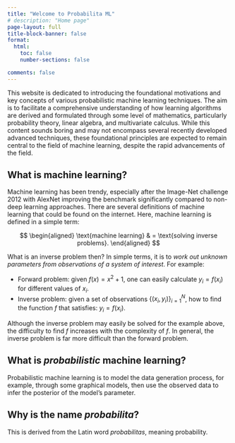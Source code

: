 ```yaml
---
title: "Welcome to Probabilita ML"
# description: "Home page"
page-layout: full
title-block-banner: false
format:
  html:
    toc: false
    number-sections: false

comments: false
---
```


This website is dedicated to introducing the foundational motivations and key concepts of various probabilistic machine learning techniques. The aim is to facilitate a comprehensive understanding of how learning algorithms are derived and formulated through some level of mathematics, particularly probability theory, linear algebra, and multivariate calculus. While this content sounds boring and may not encompass several recently developed advanced techniques, these foundational principles are expected to remain central to the field of machine learning, despite the rapid advancements of the field.

## What is machine learning?

Machine learning has been trendy, especially after the Image-Net challenge 2012 with AlexNet improving the benchmark significantly compared to non-deep learning approaches. There are several definitions of machine learning that could be found on the internet. Here, machine learning is defined in a simple term:

$$
  \begin{aligned}
    \text{machine learning} & = \text{solving inverse problems}.
  \end{aligned}
$$

What is an inverse problem then? In simple terms, it is to *work out unknown parameters from observations of a system of interest*. For example:

- Forward problem: given $f(x) = x^{2} + 1$, one can easily calculate $y_{i} = f(x_{i})$ for different values of $x_{i}$.
- Inverse problem: given a set of observations $\{(x_{i}, y_{i})\}_{i = 1}^{N}$, how to find the function $f$ that satisfies: $y_{i} = f(x_{i})$.

Although the inverse problem may easily be solved for the example above, the difficulty to find $f$ increases with the complexity of $f$. In general, the inverse problem is far more difficult than the forward problem.

## What is *probabilistic* machine learning?

Probabilistic machine learning is to model the data generation process, for example, through some graphical models, then use the observed data to infer the posterior of the model's parameter.

<!-- For example, in linear regression, one common approach (not exactly probabilistic approach) is to minise the mean square error between model
- Common approach (not exactly probabilistic one): minimises the mean squared error between model prediction and observed data and an L2 regularisation:

$$
\min_{w} \sum_{i = 1}^{N} \left[ f(x_{i}; w) - y_{i} \right] + \frac{1}{2} \beta w^{2}.
$$

- Probabilistic approach: models the data generation process and then infer the parameter as follow:

**Data generation process:**
- draw an input sample: $x \sim \Pr(x)$
- draw a parameter from its prior distribution: $w \sim \Pr(w | m, \sigma) = \mathcal{N}(w; m, \sigma^{2})$
- draw a label given the input sample and parameter: $y \sim \Pr(y | x, w) = \mathcal{N}(y | f(x; w), \frac{1}{\beta})$

**Parameter inference:** performs maximum a posterior
$$
  \begin{aligned}
    \max_{w} \ln \Pr(w | \{(x_{i}, y_{i})\}_{i = 1}^{N}, m, \beta) & = \max_{w} \sum_{i = 1}^{N} \ln \Pr(y_{i} | x_{i}, w) + \ln \Pr(w | m, \beta) \\
    & = \max_{w} \sum_{i = 1}^{N} \ln \mathcal{N}(y | f(x; w), \frac{1}{\beta}) + \ln \mathcal{N}(w; m, \sigma^{2})
  \end{aligned}
$$ -->

## Why is the name *probabilita*?

This is derived from the Latin word *probabilitas*, meaning probability.
